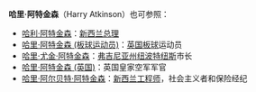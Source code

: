 '''哈里·阿特金森'''（Harry Atkinson）也可参照：

*[[哈利·阿特金森|哈利·阿特金森]]：[[新西兰总理|新西兰总理]]
*[[哈里·阿特金森_(板球运动员)|哈里·阿特金森 (板球运动员)]]：[[英国|英国]][[板球|板球]]运动员
*[[哈里·尤金·阿特金森|哈里·尤金·阿特金森]]：[[弗吉尼亚州|弗吉尼亚州]][[纽波特纽斯|纽波特纽斯]]市长
*[[哈里·阿特金森_(英国)|哈里·阿特金森 (英国)]]：英国皇家空军军官
*[[哈里·阿尔贝特·阿特金森|哈里·阿尔贝特·阿特金森]]：[[新西兰|新西兰]][[工程师|工程师]]，社会主义者和保险经纪

{{Disambiguation|Atkinson, Harry|Cat=六字人名譯名消歧義}}